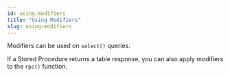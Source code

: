 ```yaml
---
id: using-modifiers
title: "Using Modifiers"
slug: using-modifiers
---
```



Modifiers can be used on `select()` queries. 

If a Stored Procedure returns a table response, you can also apply modifiers to the `rpc()` function.